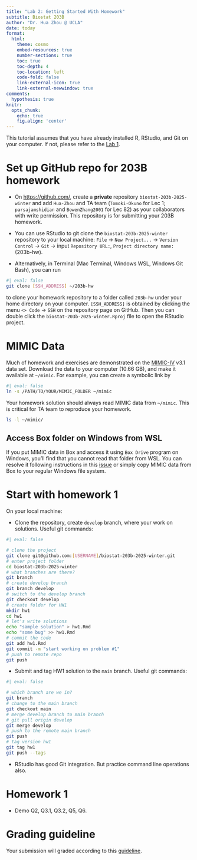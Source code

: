 ```yaml
---
title: "Lab 2: Getting Started With Homework"
subtitle: Biostat 203B
author: "Dr. Hua Zhou @ UCLA"
date: today
format:
  html:
    theme: cosmo
    embed-resources: true
    number-sections: true
    toc: true
    toc-depth: 4
    toc-location: left
    code-fold: false
    link-external-icon: true
    link-external-newwindow: true
comments:
  hypothesis: true
knitr:
  opts_chunk: 
    echo: true
    fig.align: 'center'
---
```


This tutorial assumes that you have already installed R, RStudio, and Git on your computer. If not, please refer to the [Lab 1](https://ucla-biostat-203b.github.io/2025winter/labs/lab01/lab01.html).

# Set up GitHub repo for 203B homework

- On <https://github.com/>, create a **private** repository `biostat-203b-2025-winter` and add `Hua-Zhou` and TA team (`Tomoki-Okuno` for Lec 1; `parsajamshidian` and `BowenZhang2001` for Lec 82) as your collaborators with write permission. This repository is for submitting your 203B homework.

- You can use RStudio to git clone the `biostat-203b-2025-winter` repository to your local machine: `File` -> `New Project...` -> `Version Control` -> `Git` -> input `Repository URL:`, `Project directory name:` (203b-hw).

- Alternatively, in Terminal (Mac Terminal, Windows WSL, Windows Git Bash), you can run
```bash
#| eval: false
git clone [SSH_ADDRESS] ~/203b-hw
```
to clone your homework repository to a folder called `203b-hw` under your home directory on your computer. `[SSH_ADDRESS]` is obtained by clicking the menu `<> Code` -> `SSH` on the repository page on GitHub. Then you can double click the `biostat-203b-2025-winter.Rproj` file to open the RStudio project.

# MIMIC Data

Much of homework and exercises are demonstrated on the [MIMIC-IV](https://physionet.org/content/mimiciv/3.1/) v3.1 data set. Download the data to your computer (10.66 GB), and make it available at `~/mimic`. For example, you can create a symbolic link by
```bash
#| eval: false
ln -s /PATH/TO/YOUR/MIMIC_FOLDER ~/mimic
```
Your homework solution should always read MIMIC data from `~/mimic`. This is critical for TA team to reproduce your homework.
```bash
ls -l ~/mimic/
```

::: {.callout-tip}
## Access Box folder on Windows from WSL 

If you put MIMIC data in Box and access it using `Box Drive` program on Windows, you'll find that you cannot read that folder from WSL. You can resolve it following instructions in this [issue](https://github.com/microsoft/WSL/issues/4310) or simply copy MIMIC data from Box to your regular Windows file system.

:::

# Start with homework 1

On your local machine: 

- Clone the repository, create `develop` branch, where your work on solutions. Useful git commands:

```bash
#| eval: false

# clone the project
git clone git@github.com:[USERNAME]/biostat-203b-2025-winter.git
# enter project folder
cd biostat-203b-2025-winter
# what branches are there?
git branch
# create develop branch
git branch develop
# switch to the develop branch
git checkout develop
# create folder for HW1
mkdir hw1
cd hw1
# let's write solutions
echo "sample solution" > hw1.Rmd
echo "some bug" >> hw1.Rmd
# commit the code
git add hw1.Rmd
git commit -m "start working on problem #1"
# push to remote repo
git push
```

- Submit and tag HW1 solution to the `main` branch. Useful git commands:

```bash
#| eval: false

# which branch are we in?
git branch
# change to the main branch
git checkout main
# merge develop branch to main branch
# git pull origin develop 
git merge develop
# push to the remote main branch
git push
# tag version hw1
git tag hw1
git push --tags
```

- RStudio has good Git integration. But practice command line operations also.

# Homework 1

- Demo Q2, Q3.1, Q3.2, Q5, Q6.

# Grading guideline

Your submission will graded according to this [guideline](https://github.com/ucla-biostat-203b/2025winter/blob/main/hw/hw1/grade_hw1.md).